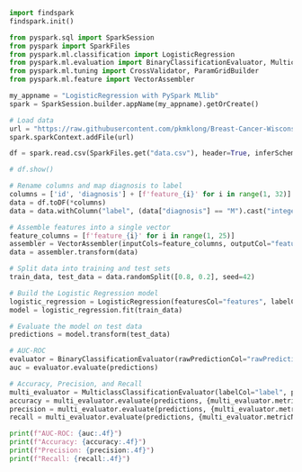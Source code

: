 

```python
import findspark
findspark.init()
```

```python
from pyspark.sql import SparkSession
from pyspark import SparkFiles
from pyspark.ml.classification import LogisticRegression
from pyspark.ml.evaluation import BinaryClassificationEvaluator, MulticlassClassificationEvaluator
from pyspark.ml.tuning import CrossValidator, ParamGridBuilder
from pyspark.ml.feature import VectorAssembler
```

```python
my_appname = "LogisticRegression with PySpark MLlib"
spark = SparkSession.builder.appName(my_appname).getOrCreate()
```

```python
# Load data
url = "https://raw.githubusercontent.com/pkmklong/Breast-Cancer-Wisconsin-Diagnostic-DataSet/master/data.csv"
spark.sparkContext.addFile(url)

df = spark.read.csv(SparkFiles.get("data.csv"), header=True, inferSchema=True)

# df.show()
```

```python
# Rename columns and map diagnosis to label
columns = ['id', 'diagnosis'] + [f'feature_{i}' for i in range(1, 32)]
data = df.toDF(*columns)
data = data.withColumn("label", (data["diagnosis"] == "M").cast("integer")).drop("diagnosis")
```


```python
# Assemble features into a single vector
feature_columns = [f'feature_{i}' for i in range(1, 25)]
assembler = VectorAssembler(inputCols=feature_columns, outputCol="features")
data = assembler.transform(data)
```


```python
# Split data into training and test sets
train_data, test_data = data.randomSplit([0.8, 0.2], seed=42)

# Build the Logistic Regression model
logistic_regression = LogisticRegression(featuresCol="features", labelCol="label")
model = logistic_regression.fit(train_data)
```


```python
# Evaluate the model on test data
predictions = model.transform(test_data)
```


```python
# AUC-ROC
evaluator = BinaryClassificationEvaluator(rawPredictionCol="rawPrediction", labelCol="label")
auc = evaluator.evaluate(predictions)
```


```python
# Accuracy, Precision, and Recall
multi_evaluator = MulticlassClassificationEvaluator(labelCol="label", predictionCol="prediction")
accuracy = multi_evaluator.evaluate(predictions, {multi_evaluator.metricName: "accuracy"})
precision = multi_evaluator.evaluate(predictions, {multi_evaluator.metricName: "weightedPrecision"})
recall = multi_evaluator.evaluate(predictions, {multi_evaluator.metricName: "weightedRecall"})

print(f"AUC-ROC: {auc:.4f}")
print(f"Accuracy: {accuracy:.4f}")
print(f"Precision: {precision:.4f}")
print(f"Recall: {recall:.4f}")
```
